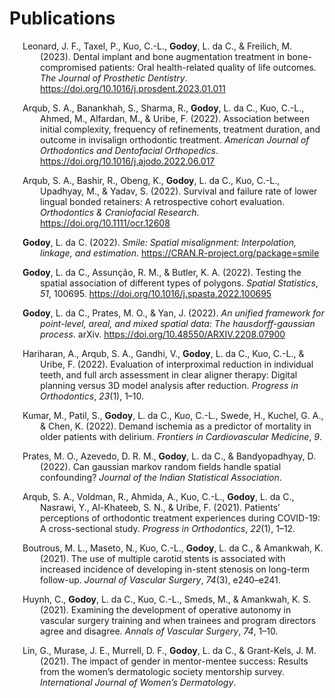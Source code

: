 # Publications

::: {#list}
:::

::: {#refs .references .csl-bib-body .hanging-indent entry-spacing="1" line-spacing="2"}
::: {#ref-leonard2023dental .csl-entry}
Leonard, J. F., Taxel, P., Kuo, C.-L., **Godoy**, L. da C., & Freilich, M.
(2023). Dental implant and bone augmentation treatment in
bone-compromised patients: Oral health-related quality of life outcomes.
*The Journal of Prosthetic Dentistry*.
<https://doi.org/10.1016/j.prosdent.2023.01.011>
:::

::: {#ref-arqub2022association .csl-entry}
Arqub, S. A., Banankhah, S., Sharma, R., **Godoy**, L. da C., Kuo, C.-L.,
Ahmed, M., Alfardan, M., & Uribe, F. (2022). Association between initial
complexity, frequency of refinements, treatment duration, and outcome in
invisalign orthodontic treatment. *American Journal of Orthodontics and
Dentofacial Orthopedics*. <https://doi.org/10.1016/j.ajodo.2022.06.017>
:::

::: {#ref-arqub2022survival .csl-entry}
Arqub, S. A., Bashir, R., Obeng, K., **Godoy**, L. da C., Kuo, C.-L.,
Upadhyay, M., & Yadav, S. (2022). Survival and failure rate of lower
lingual bonded retainers: A retrospective cohort evaluation.
*Orthodontics & Craniofacial Research*.
<https://doi.org/10.1111/ocr.12608>
:::

::: {#ref-Rpkg:smile .csl-entry}
**Godoy**, L. da C. (2022). *Smile: Spatial misalignment: Interpolation,
linkage, and estimation*. <https://CRAN.R-project.org/package=smile>
:::

::: {#ref-godoy2022testing .csl-entry}
**Godoy**, L. da C., Assunção, R. M., & Butler, K. A. (2022). Testing the
spatial association of different types of polygons. *Spatial
Statistics*, *51*, 100695.
<https://doi.org/10.1016/j.spasta.2022.100695>
:::

::: {#ref-godoy2022unified .csl-entry}
**Godoy**, L. da C., Prates, M. O., & Yan, J. (2022). *An unified framework
for point-level, areal, and mixed spatial data: The hausdorff-gaussian
process*. arXiv. <https://doi.org/10.48550/ARXIV.2208.07900>
:::

::: {#ref-hariharan2022evaluation .csl-entry}
Hariharan, A., Arqub, S. A., Gandhi, V., **Godoy**, L. da C., Kuo, C.-L., &
Uribe, F. (2022). Evaluation of interproximal reduction in individual
teeth, and full arch assessment in clear aligner therapy: Digital
planning versus 3D model analysis after reduction. *Progress in
Orthodontics*, *23*(1), 1--10.
:::

::: {#ref-kumar2022demand .csl-entry}
Kumar, M., Patil, S., **Godoy**, L. da C., Kuo, C.-L., Swede, H., Kuchel, G.
A., & Chen, K. (2022). Demand ischemia as a predictor of mortality in
older patients with delirium. *Frontiers in Cardiovascular Medicine*,
*9*.
:::

::: {#ref-prates2022can .csl-entry}
Prates, M. O., Azevedo, D. R. M., **Godoy**, L. da C., & Bandyopadhyay, D.
(2022). Can gaussian markov random fields handle spatial confounding?
*Journal of the Indian Statistical Association*.
:::

::: {#ref-arqub2021patients .csl-entry}
Arqub, S. A., Voldman, R., Ahmida, A., Kuo, C.-L., **Godoy**, L. da C.,
Nasrawi, Y., Al-Khateeb, S. N., & Uribe, F. (2021). Patients'
perceptions of orthodontic treatment experiences during COVID-19: A
cross-sectional study. *Progress in Orthodontics*, *22*(1), 1--12.
:::

::: {#ref-boutrous2021use .csl-entry}
Boutrous, M. L., Maseto, N., Kuo, C.-L., **Godoy**, L. da C., & Amankwah, K.
(2021). The use of multiple carotid stents is associated with increased
incidence of developing in-stent stenosis on long-term follow-up.
*Journal of Vascular Surgery*, *74*(3), e240--e241.
:::

::: {#ref-huynh2021examining .csl-entry}
Huynh, C., **Godoy**, L. da C., Kuo, C.-L., Smeds, M., & Amankwah, K. S.
(2021). Examining the development of operative autonomy in vascular
surgery training and when trainees and program directors agree and
disagree. *Annals of Vascular Surgery*, *74*, 1--10.
:::

::: {#ref-lin2021impact .csl-entry}
Lin, G., Murase, J. E., Murrell, D. F., **Godoy**, L. da C., & Grant-Kels,
J. M. (2021). The impact of gender in mentor-mentee success: Results
from the women's dermatologic society mentorship survey. *International
Journal of Women's Dermatology*.
:::
:::
